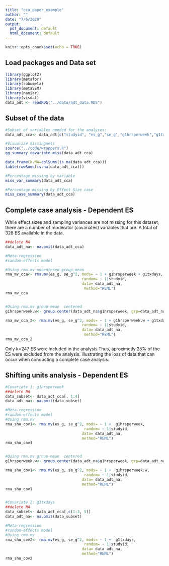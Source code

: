 ```yaml
---
title: "cca_paper_example"
author: ""
date: "7/6/2020"
output:
  pdf_document: default
  html_document: default
---
```


```r
knitr::opts_chunk$set(echo = TRUE)
```

## Load packages and Data set

```r
library(ggplot2)
library(metafor)
library(robumeta)
library(metaSEM)
library(naniar)
library(visdat)
data_adt <- readRDS("../data/adt_data.RDS")
```


## Subset of the data 

```r
#Subset of variables needed for the analyses:
data_adt_cca<- data_adt[c("studyid", "es_g","se_g","g1hrsperweek","g1txdays")]

#Visualize missingness 
source("../code/wrappers.R")
gg_summary_covariate_miss(data_adt_cca)

data.frame(k.NA=colSums(is.na(data_adt_cca)))
table(rowSums(is.na(data_adt_cca)))

#Percentage missing by variable
miss_var_summary(data_adt_cca)

#Percentage missing by Effect Size case
miss_case_summary(data_adt_cca)

```


## Complete case analysis - Dependent ES

While effect sizes and sampling variances are not missing for this dataset, there are a number of 
moderator (covariates) variables that are. A total of 328 ES available in the data. 

```r
##delete NA
data_adt_na<- na.omit(data_adt_cca)

#Meta-regression 
#random-effects model 

#Using rma.mv uncentered group-mean
rma_mv_cca<- rma.mv(es_g, se_g^2, mods= ~ 1 + g1hrsperweek + g1txdays,
                                  random= ~ 1|studyid,
                                  data= data_adt_na,
                                   method="REML")
rma_mv_cca


#Using rma.mv group-mean  centered 
g1hrsperweek.w<- group.center(data_adt_na$g1hrsperweek, grp=data_adt_na$studyid)

rma_mv_cca_2<- rma.mv(es_g, se_g^2, mods= ~ 1 + g1hrsperweek.w + g1txdays,
                                  random= ~ 1|studyid,
                                  data= data_adt_na,
                                   method="REML")
rma_mv_cca_2

```

Only k=247 ES were included in the analysis.Thus, aproximetly 25% of the ES were excluded from the analysis. illustrating the loss of data that can occur when conducting a complete case analysis. 


## Shifting units analysis - Dependent ES

```r
#Covariate 1: g1hrsperweek
##delete NA
data_subset<- data_adt_cca[, 1:4]
data_adt_na<- na.omit(data_subset)

#Meta-regression 
#random-effects model 
#Using rma.mv
rma_shu_cov1<- rma.mv(es_g, se_g^2, mods= ~ 1 +  g1hrsperweek,
                                   random= ~ 1|studyid,
                                  data= data_adt_na,
                                  method="REML")
rma_shu_cov1


#Using rma.mv group-mean  centered 
g1hrsperweek.w<- group.center(data_adt_na$g1hrsperweek, grp=data_adt_na$studyid)

rma_shu_cov1<- rma.mv(es_g, se_g^2, mods= ~ 1 +  g1hrsperweek.w,
                                   random= ~ 1|studyid,
                                  data= data_adt_na,
                                  method="REML")
rma_shu_cov1


#Covariate 2: g1txdays
##delete NA
data_subset<- data_adt_cca[,c(1:3, 5)]
data_adt_na<- na.omit(data_subset)

#Meta-regression 
#random-effects model 
#Using rma.mv
rma_shu_cov2<- rma.mv(es_g, se_g^2, mods= ~ 1 +  g1txdays,
                                   random= ~ 1|studyid,
                                  data= data_adt_na,
                                  method="REML")
rma_shu_cov2

```
